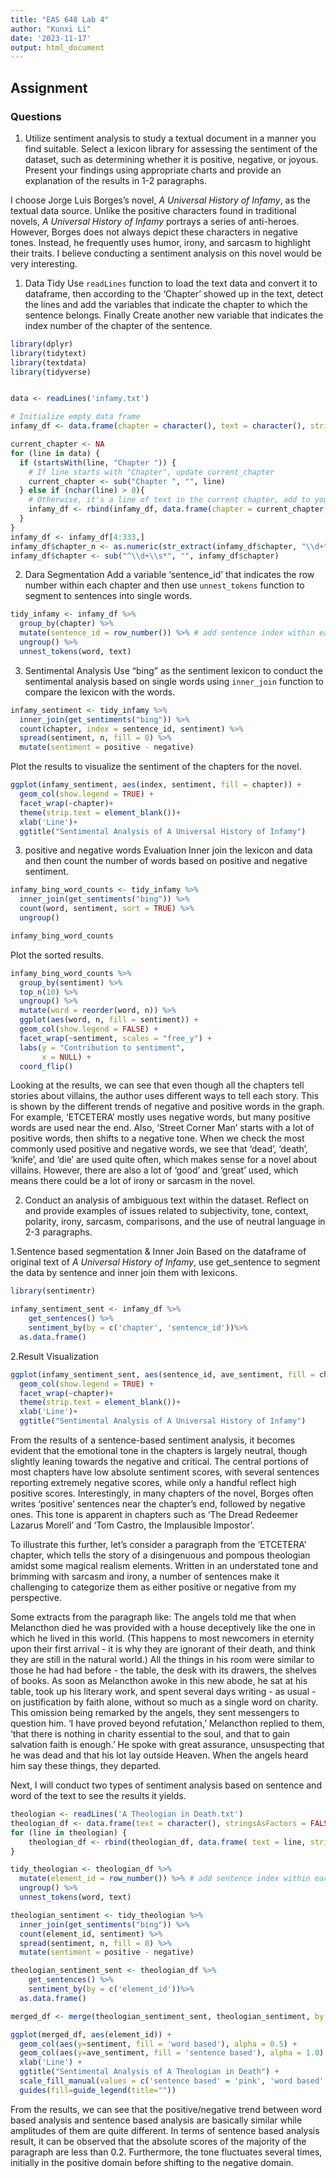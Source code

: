 ```yaml
---
title: "EAS 648 Lab 4"
author: "Kunxi Li"
date: '2023-11-17'
output: html_document
---
```



## Assignment
### Questions
1. Utilize sentiment analysis to study a textual document in a manner you find suitable. Select a lexicon library for assessing the sentiment of the dataset, such as determining whether it is positive, negative, or joyous. Present your findings using appropriate charts and provide an explanation of the results in 1-2 paragraphs.

I choose Jorge Luis Borges's novel, *A Universal History of Infamy*, as the textual data source. Unlike the positive characters found in traditional novels, *A Universal History of Infamy* portrays a series of anti-heroes. However, Borges does not always depict these characters in negative tones. Instead, he frequently uses humor, irony, and sarcasm to highlight their traits. I believe conducting a sentiment analysis on this novel would be very interesting.


1. Data Tidy
Use `readLines` function to load the text data and convert it to dataframe, then according to the 'Chapter' showed up in the text, detect the lines and add the variables that indicate the chapter to which the sentence belongs. Finally Create another new variable that indicates the index number of the chapter of the sentence. 
```r
library(dplyr)
library(tidytext)
library(textdata)
library(tidyverse)


data <- readLines('infamy.txt')

# Initialize empty data frame
infamy_df <- data.frame(chapter = character(), text = character(), stringsAsFactors = FALSE)

current_chapter <- NA
for (line in data) {
  if (startsWith(line, "Chapter ")) {
    # If line starts with "Chapter", update current_chapter
    current_chapter <- sub("Chapter ", "", line)
  } else if (nchar(line) > 0){
    # Otherwise, it's a line of text in the current chapter, add to your data frame
    infamy_df <- rbind(infamy_df, data.frame(chapter = current_chapter, text = line, stringsAsFactors = FALSE))
  }
}
infamy_df <- infamy_df[4:333,]
infamy_df$chapter_n <- as.numeric(str_extract(infamy_df$chapter, "\\d+"))
infamy_df$chapter <- sub("^\\d+\\s*", "", infamy_df$chapter)

```

2. Dara Segmentation
Add a variable 'sentence_id' that indicates the row number within each chapter and then use `unnest_tokens` function to segment to sentences into single words.
```r
tidy_infamy <- infamy_df %>%
  group_by(chapter) %>%
  mutate(sentence_id = row_number()) %>% # add sentence index within each chapter
  ungroup() %>%
  unnest_tokens(word, text)
```

3. Sentimental Analysis
Use "bing" as the sentiment lexicon to conduct the sentimental analysis based on single words using `inner_join` function to compare the lexicon with the words.
```r
infamy_sentiment <- tidy_infamy %>%
  inner_join(get_sentiments("bing")) %>%
  count(chapter, index = sentence_id, sentiment) %>%
  spread(sentiment, n, fill = 0) %>%
  mutate(sentiment = positive - negative)
```

Plot the results to visualize the sentiment of the chapters for the novel.
```r
ggplot(infamy_sentiment, aes(index, sentiment, fill = chapter)) +
  geom_col(show.legend = TRUE) +
  facet_wrap(~chapter)+
  theme(strip.text = element_blank())+
  xlab('Line')+
  ggtitle("Sentimental Analysis of A Universal History of Infamy")
```

3. positive and negative words Evaluation
Inner join the lexicon and data and then count the number of words based on positive and negative sentiment.
```r
infamy_bing_word_counts <- tidy_infamy %>%
  inner_join(get_sentiments("bing")) %>%
  count(word, sentiment, sort = TRUE) %>%
  ungroup()

infamy_bing_word_counts
```

Plot the sorted results.
```r
infamy_bing_word_counts %>%
  group_by(sentiment) %>%
  top_n(10) %>%
  ungroup() %>%
  mutate(word = reorder(word, n)) %>%
  ggplot(aes(word, n, fill = sentiment)) +
  geom_col(show.legend = FALSE) +
  facet_wrap(~sentiment, scales = "free_y") +
  labs(y = "Contribution to sentiment",
       x = NULL) +
  coord_flip()
```

Looking at the results, we can see that even though all the chapters tell stories about villains, the author uses different ways to tell each story. This is shown by the different trends of negative and positive words in the graph. For example, 'ETCETERA' mostly uses negative words, but many positive words are used near the end. Also, 'Street Corner Man' starts with a lot of positive words, then shifts to a negative tone. When we check the most commonly used positive and negative words, we see that 'dead', 'death', 'knife', and 'die' are used quite often, which makes sense for a novel about villains. However, there are also a lot of 'good' and 'great' used, which means there could be a lot of irony or sarcasm in the novel.





2. Conduct an analysis of ambiguous text within the dataset. Reflect on and provide examples of issues related to subjectivity, tone, context, polarity, irony, sarcasm, comparisons, and the use of neutral language in 2-3 paragraphs.


1.Sentence based segmentation & Inner Join
Based on the dataframe of original text of *A Universal History of Infamy*, use get_sentence to segment the data by sentence and inner join them with lexicons.
```r
library(sentimentr)

infamy_sentiment_sent <- infamy_df %>%
    get_sentences() %>%
    sentiment_by(by = c('chapter', 'sentence_id'))%>%
  as.data.frame()
```


2.Result Visualization
```r
ggplot(infamy_sentiment_sent, aes(sentence_id, ave_sentiment, fill = chapter)) +
  geom_col(show.legend = TRUE) +
  facet_wrap(~chapter)+
  theme(strip.text = element_blank())+
  xlab('Line')+
  ggtitle("Sentimental Analysis of A Universal History of Infamy")
```

From the results of a sentence-based sentiment analysis, it becomes evident that the emotional tone in the chapters is largely neutral, though slightly leaning towards the negative and critical. The central portions of most chapters have low absolute sentiment scores, with several sentences reporting extremely negative scores, while only a handful reflect high positive scores. Interestingly, in many chapters of the novel, Borges often writes 'positive' sentences near the chapter's end, followed by negative ones. This tone is apparent in chapters such as 'The Dread Redeemer Lazarus Morell' and 'Tom Castro, the Implausible Impostor'. 

To illustrate this further, let's consider a paragraph from the 'ETCETERA' chapter, which tells the story of a disingenuous and pompous theologian amidst some magical realism elements. Written in an understated tone and brimming with sarcasm and irony, a number of sentences make it challenging to categorize them as either positive or negative from my perspective. 

Some extracts from the paragraph like:
The angels told me that when Melancthon died he was provided with a house deceptively like the one in which he lived in this world. (This happens to most newcomers in eternity upon their first arrival - it is why they are ignorant of their death, and think they are still in the natural world.) All the things in his room were similar to those he had had before - the table, the desk with its drawers, the shelves of books. 
As soon as Melancthon awoke in this new abode, he sat at his table, took up his literary work, and spent several days writing - as usual - on justification by faith alone, without so much as a single word on charity. This omission being remarked by the angels, they sent messengers to question him. ‘I have proved beyond refutation,’ Melancthon replied to them, ‘that there is nothing in charity essential to the soul, and that to gain salvation faith is enough.’ He spoke with great assurance, unsuspecting that he was dead and that his lot lay outside Heaven. When the angels heard him say these things, they departed.

Next, I will conduct two types of sentiment analysis based on sentence and word of the text to see the results it yields.

```r
theologian <- readLines('A Theologian in Death.txt')
theologian_df <- data.frame(text = character(), stringsAsFactors = FALSE)
for (line in theologian) { 
    theologian_df <- rbind(theologian_df, data.frame( text = line, stringsAsFactors = FALSE))
}

tidy_theologian <- theologian_df %>%
  mutate(element_id = row_number()) %>% # add sentence index within each chapter
  ungroup() %>%
  unnest_tokens(word, text)

theologian_sentiment <- tidy_theologian %>%
  inner_join(get_sentiments("bing")) %>%
  count(element_id, sentiment) %>%
  spread(sentiment, n, fill = 0) %>%
  mutate(sentiment = positive - negative)

theologian_sentiment_sent <- theologian_df %>%
    get_sentences() %>%
    sentiment_by(by = c('element_id'))%>%
  as.data.frame()

merged_df <- merge(theologian_sentiment_sent, theologian_sentiment, by = "element_id")

ggplot(merged_df, aes(element_id)) +
  geom_col(aes(y=sentiment, fill = 'word based'), alpha = 0.5) +
  geom_col(aes(y=ave_sentiment, fill = 'sentence based'), alpha = 1.0) +
  xlab('Line') +
  ggtitle("Sentimental Analysis of A Theologian in Death") +
  scale_fill_manual(values = c('sentence based' = 'pink', 'word based' = 'blue')) +
  guides(fill=guide_legend(title=""))

```

From the results, we can see that the positive/negative trend between word based analysis and sentence based analysis are basically similar while amplitudes of them are quite different. In terms of sentence based analysis result, it can be observed that the absolute scores of the majority of the paragraph are less than 0.2. Furthermore, the tone fluctuates several times, initially in the positive domain before shifting to the negative domain. 


